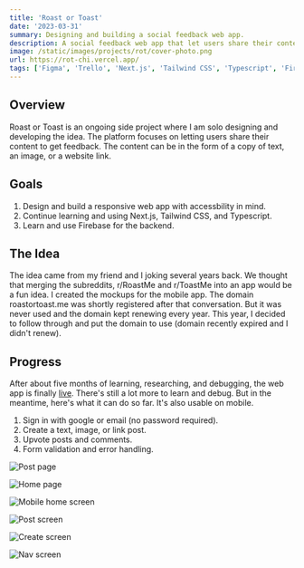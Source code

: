 ```yaml
---
title: 'Roast or Toast'
date: '2023-03-31'
summary: Designing and building a social feedback web app.
description: A social feedback web app that let users share their content to get feedback.
image: /static/images/projects/rot/cover-photo.png
url: https://rot-chi.vercel.app/
tags: ['Figma', 'Trello', 'Next.js', 'Tailwind CSS', 'Typescript', 'Firebase']
---
```


## Overview

Roast or Toast is an ongoing side project where I am solo designing and developing the idea. The platform focuses on letting users share their content to get feedback. The content can be in the form of a copy of text, an image, or a website link.

## Goals

1. Design and build a responsive web app with accessbility in mind.
2. Continue learning and using Next.js, Tailwind CSS, and Typescript.
3. Learn and use Firebase for the backend.

## The Idea

The idea came from my friend and I joking several years back. We thought that merging the subreddits, r/RoastMe and r/ToastMe into an app would be a fun idea. I created the mockups for the mobile app. The domain roastortoast.me was shortly registered after that conversation. But it was never used and the domain kept renewing every year. This year, I decided to follow through and put the domain to use (domain recently expired and I didn't renew).

## Progress

After about five months of learning, researching, and debugging, the web app is finally <a href="https://rot-chi.vercel.app" target="_blank" rel="noreferrer noopener">live</a>. There's still a lot more to learn and debug. But in the meantime, here's what it can do so far. It's also usable on mobile.

1. Sign in with google or email (no password required).
2. Create a text, image, or link post.
3. Upvote posts and comments.
4. Form validation and error handling.

<div className="py-2 space-y-4">

![Post page](/static/images/projects/rot/web-screen1.png)

![Home page](/static/images/projects/rot/web-screen2.png)

</div>

<div className="projectImageGrid">

![Mobile home screen](/static/images/projects/rot/mob-screen1.png)

![Post screen](/static/images/projects/rot/mob-screen2.png)

![Create screen](/static/images/projects/rot/mob-screen3.png)

![Nav screen](/static/images/projects/rot/mob-screen4.png)

</div>

